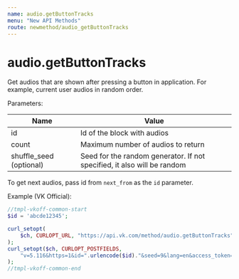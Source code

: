 ```yaml
---
name: audio.getButtonTracks
menu: "New API Methods"
route: newmethod/audio_getButtonTracks
---
```


# audio.getButtonTracks

Get audios that are shown after pressing a button in application. 
For example, current user audios in random order.

Parameters:

|Name|Value|
|---|---|
|id|Id of the block with audios|
|count|Maximum number of audios to return|
|shuffle_seed (optional)|Seed for the random generator. If not specified, it also will be random|

To get next audios, pass id from `next_from` as the `id` parameter.

Example (VK Official):

```php
//tmpl-vkoff-common-start
$id = 'abcde12345';

curl_setopt(
    $ch, CURLOPT_URL, "https://api.vk.com/method/audio.getButtonTracks"
);
curl_setopt($ch, CURLOPT_POSTFIELDS,
    "v=5.116&https=1&id=".urlencode($id)."&seed=9&lang=en&access_token=".TOKEN
);
//tmpl-vkoff-common-end
```

